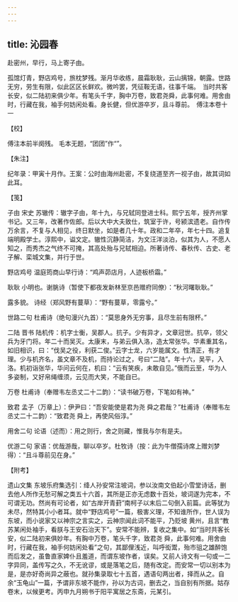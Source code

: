 ```yaml
---
---
---
```

title: 沁园春
---







赴密州，早行，马上寄子由。

孤馆灯青，野店鸡号，旅枕梦残。渐月华收练，晨霜耿耿，云山摛锦，朝露。世路无穷，劳生有限，似此区区长鲜欢。微吟罢，凭征鞍无语，往事千端。　当时共客长安，似二陆初来俱少年。有笔头千字，胸中万卷，致君尧舜，此事何难。用舍由时，行藏在我，袖手何妨闲处看。身长健，但优游卒岁，且斗尊前。　傅注本卷十一





【校】


傅注本前半阕残。 毛本无题，“团团”作“”。





【朱注】


纪年录：甲寅十月作。王案：公时由海州赴密，不复绕道至齐一视子由，故其词如此耳。





【笺】


子由 宋史 苏辙传：辙字子由，年十九，与兄轼同登进士科。熙宁五年，授齐州掌书记。又三年，改著作佐郎。后以大中大夫致仕，筑室于许，号颍滨遗老。自作传万余言，不复与人相见，终日默坐，如是者几十年。政和二年卒，年七十四。追复端明殿学士。淳熙中，谥文定。辙性沉静简洁，为文汪洋淡泊，似其为人，不愿人知之，而秀杰之气终不可掩，其高处殆与兄轼相迫。所著诗传、春秋传、古史、老子解、栾城文集，并行于世。

野店鸡号 温庭筠商山早行诗：“鸡声茆店月，人迹板桥霜。”

耿耿 小明也。谢朓诗（暂使下都夜发新林至京邑赠府同僚）：“秋河曙耿耿。”

露多貌。 诗经（郑风野有蔓草）：“野有蔓草，零露兮。”

世路二句 杜甫诗（绝句漫兴九首）：“莫思身外无穷事，且尽生前有限杯。”

二陆 晋书 陆机传：机字士衡，吴郡人。抗子。少有异才，文章冠世。抗卒，领父兵为牙门将。年二十而吴灭。太康末，与弟云俱入洛，造太常张华。华素重其名，如旧相识，曰：“伐吴之役，利获二俊。”云字士龙，六岁能属文。性清正，有才理。少与机齐名，虽文章不及机，而持论过之，号曰“二陆”。年十六，吴平，入洛。机初诣张华，华问云何在，机曰：“云有笑疾，未敢自见。”俄而云至，华为人多姿制，又好帛绳缠须，云见而大笑，不能自已。

万卷 杜甫诗（奉赠韦左丞丈二十二韵）：“读书破万卷，下笔如有神。”

致君 孟子（万章上）：伊尹曰：“吾安能使是君为尧 舜之君哉？”杜甫诗（奉赠韦左丞丈二十二韵）：“致君尧 舜上，再使风俗淳。”

用舍二句 论语（述而）：用之则行，舍之则藏，惟我与尔有是夫。

优游二句 家语：优哉游哉，聊以卒岁。杜牧诗（按：此为牛僧孺诗席上赠刘梦得）：“且斗尊前见在身。”





【附考】


遗山文集 东坡乐府集选引：绛人孙安常注坡词，参以汝南文伯起小雪堂诗话，删去他人所作无愁可解之类五十六首，其所是正亦无虑数十百处，坡词遂为完本，不可谓无功。然尚有可论者，如“古岸开青葑”南柯子以末后二句倒入前篇。此等犹为未尽，然特其小小者耳。就中“野店鸡号”一篇，极害义理，不知谁所作，世人误为东坡，而小说家又以神宗之言实之，云神宗闻此词不能平，乃贬坡 黄州，且言“教苏某闲处袖手，看朕与王安石治天下”。安常不能辨，复收之集中。如“当时共客长安，似二陆初来俱妙年。有胸中万卷，笔头千字，致君尧 舜，此事何难。用舍由时，行藏在我，袖手何妨闲处看”之句，其鄙俚浅近，叫呼衒鬻，殆市驵之雄醉饱而后发之，虽鲁直家婢仆且羞道，而谓东坡作者，误矣。又前人诗文有一句或一二字异同，盖传写之久，不无讹谬，或是落笔之后，随有改定。而安常一切以别本为是，是亦好奇尚异之蔽也。就孙集录取七十五首，遇语句两出者，择而从之。自余“玉龟山”一篇，予谓非东坡不能作，孙以为古词，删去之，当自别有所据。姑存卷末，以候更考。丙申九月朔书于阳平寓居之东斋，元某引。